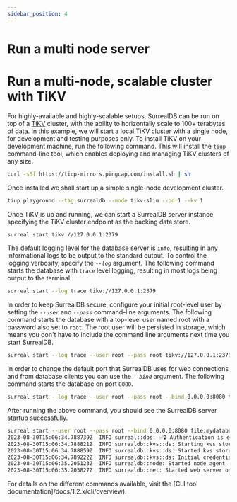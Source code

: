 ```yaml
---
sidebar_position: 4
---
```


# Run a multi node server

# Run a multi-node, scalable cluster with TiKV

For highly-available and highly-scalable setups, SurrealDB can be run on top of a [TiKV](https://tikv.org/) cluster, with the ability to horizontally scale to 100+ terabytes of data. In this example, we will start a local TiKV cluster with a single node, for development and testing purposes only. To install TiKV on your development machine, run the following command. This will install the [`tiup`](https://github.com/pingcap/tiup) command-line tool, which enables deploying and managing TiKV clusters of any size.

```bash
curl -sSf https://tiup-mirrors.pingcap.com/install.sh | sh
```

Once installed we shall start up a simple single-node development cluster.

```bash
tiup playground --tag surrealdb --mode tikv-slim --pd 1 --kv 1
```
Once TiKV is up and running, we can start a SurrealDB server instance, specifying the TiKV cluster endpoint as the backing data store.

```bash
surreal start tikv://127.0.0.1:2379
```
The default logging level for the database server is `info`, resulting in any informational logs to be output to the standard output. To control the logging verbosity, specify the *`--log`* argument. The following command starts the database with `trace` level logging, resulting in most logs being output to the terminal.

```bash
surreal start --log trace tikv://127.0.0.1:2379
```
In order to keep SurrealDB secure, configure your initial root-level user by setting the *`--user`* and *`--pass`* command-line arguments. The following command starts the database with a top-level user named root with a password also set to `root`. The root user will be persisted in storage, which means you don't have to include the command line arguments next time you start SurrealDB.

```bash
surreal start --log trace --user root --pass root tikv://127.0.0.1:2379
```
In order to change the default port that SurrealDB uses for web connections and from database clients you can use the *`--bind`* argument. The following command starts the database on port `8080`.

```bash
surreal start --log trace --user root --pass root --bind 0.0.0.0:8080 tikv://placement.driver.hostname.or.ip:2379
```
After running the above command, you should see the SurrealDB server startup successfully.

```bash
surreal start --user root --pass root --bind 0.0.0.0:8080 file:mydatabase.db
2023-08-30T15:06:34.788739Z  INFO surreal::dbs: ✅🔒 Authentication is enabled 🔒✅
2023-08-30T15:06:34.788821Z  INFO surrealdb::kvs::ds: Starting kvs store in file:mydatabase.db
2023-08-30T15:06:34.788859Z  INFO surrealdb::kvs::ds: Started kvs store in file:mydatabase.db
2023-08-30T15:06:34.789222Z  INFO surrealdb::kvs::ds: Initial credentials were provided and no existing root-level users were found: create the initial user 'root'.
2023-08-30T15:06:35.205123Z  INFO surrealdb::node: Started node agent
2023-08-30T15:06:35.205827Z  INFO surrealdb::net: Started web server on 0.0.0.0:8080
```

For details on the different commands available, visit the [CLI tool documentation]/docs/1.2.x/cli/overview).

